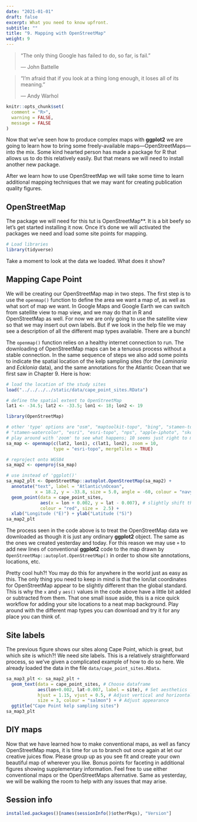 ```yaml
---
date: "2021-01-01"
draft: false
excerpt: What you need to know upfront.
subtitle: ""
title: "9. Mapping with OpenStreetMap"
weight: 9
---
```


> "The only thing Google has failed to do, so far, is fail."
>
> --- John Battelle

> "I'm afraid that if you look at a thing long enough, it loses all of its meaning."
>
> --- Andy Warhol

```r
knitr::opts_chunk$set(
  comment = "R>", 
  warning = FALSE, 
  message = FALSE
)
```

Now that we've seen how to produce complex maps with **ggplot2** we are going to learn how to bring some freely-available maps---OpenStreetMaps---into the mix. Some kind hearted person has made a package for R that allows us to do this relatively easily. But that means we will need to install another new package.

After we learn how to use OpenStreetMap we will take some time to learn additional mapping techniques that we may want for creating publication quality figures.

## OpenStreetMap

The package we will need for this tut is OpenStreetMap**. It is a bit beefy so let's get started  installing it now. Once it's done we will activated the packages we need and load some site points for mapping.

```r
# Load libraries
library(tidyverse)
```

Take a moment to look at the data we loaded. What does it show?

## Mapping Cape Point

We will be creating our OpenStreetMap map in two steps. The first step is to use the `openmap()` function to define the area we want a map of, as well as what sort of map we want. In Google Maps and Google Earth we can switch from satellite view to map view, and we may do that in R and OpenStreetMap as well. For now we are only going to use the satellite view so that we may insert out own labels. But if we look in the help file we may see a description of all the different map types available. There are a bunch!

The `openmap()` function relies on a healthy internet connection to run. The downloading of OpenStreetMap maps can be a tenuous process without a stable connection. In the same sequence of steps we also add some points to indicate the spatial location of the kelp sampling sites (for the *Laminaria* and *Ecklonia* data), and the same annotations for the Atlantic Ocean that we first saw in Chapter 9. Here is how:

```r
# load the location of the study sites
load("../../../../static/data/cape_point_sites.RData")

# define the spatial extent to OpenStreetMap
lat1 <- -34.5; lat2 <- -33.5; lon1 <- 18; lon2 <- 19

library(OpenStreetMap)

# other 'type' options are "osm", "maptoolkit-topo", "bing", "stamen-toner",
# "stamen-watercolor", "esri", "esri-topo", "nps", "apple-iphoto", "skobbler";
# play around with 'zoom' to see what happens; 10 seems just right to me
sa_map <- openmap(c(lat2, lon1), c(lat1, lon2), zoom = 10,
                  type = "esri-topo", mergeTiles = TRUE)

# reproject onto WGS84
sa_map2 <- openproj(sa_map)

# use instead of 'ggplot()'
sa_map2_plt <- OpenStreetMap::autoplot.OpenStreetMap(sa_map2) + 
  annotate("text", label = "Atlantic\nOcean", 
           x = 18.2, y = -33.8, size = 5.0, angle = -60, colour = "navy") +
  geom_point(data = cape_point_sites,
             aes(x = lon + 0.002, y = lat - 0.007), # slightly shift the points
             colour = "red", size =  2.5) +
  xlab("Longitude (°E)") + ylab("Latitude (°S)")
sa_map2_plt
```

The process seen in the code above is to treat the OpenStreetMap data we downloaded as though it is just any ordinary **ggplot2** object. The same as the ones we created yesterday and today. For this reason we may use `+` to add new lines of conventional **ggplot2** code to the map drawn by `OpenStreetMap::autoplot.OpenStreetMap()` in order to show site annotations, locations, etc.

Pretty cool huh?! You may do this for anywhere in the world just as easy as this. The only thing you need to keep in mind is that the lon/lat coordinates for OpenStreetMap appear to be slightly different than the global standard. This is why the `x` and `y` `aes()` values in the code above have a little bit added or subtracted from them. That one small issue aside, this is a nice quick workflow for adding your site locations to a neat map background. Play around with the different map types you can download and try it for any place you can think of.

## Site labels

The previous figure shows our sites along Cape Point, which is great, but which site is which?! We need site labels. This is a relatively straightforward process, so we've given a complicated example of how to do so here. We already loaded the data in the file `data/cape_point_sites.RData`.

```r
sa_map3_plt <- sa_map2_plt +
  geom_text(data = cape_point_sites, # Choose dataframe
            aes(lon+0.002, lat-0.007, label = site), # Set aesthetics
            hjust = 1.15, vjust = 0.5, # Adjust vertical and horizontal
            size = 3, colour = "salmon") + # Adjust appearance
  ggtitle("Cape Point kelp sampling sites")
sa_map3_plt
```

## DIY maps

Now that we have learned how to make conventional maps, as well as fancy OpenStreetMap maps, it is time for us to branch out once again at let our creative juices flow. Please group up as you see fit and create your own beautiful map of wherever you like. Bonus points for faceting in additional figures showing supplementary information. Feel free to use either conventional maps or the OpenStreetMaps alternative. Same as yesterday, we will be walking the room to help with any issues that may arise.

## Session info

```r
installed.packages()[names(sessionInfo()$otherPkgs), "Version"]
```
